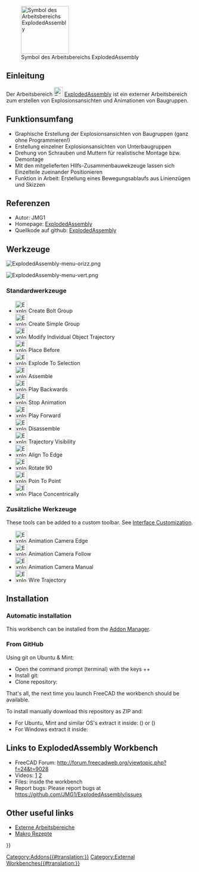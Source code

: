 <languages/>

[[File:ExplodedAssembly_workbench_icon.svg|thumb|128px|Symbol des Arbeitsbereichs ExplodedAssembly]]

{{TOCright}}

== Einleitung ==

Der Arbeitsbereich [[File:ExplodedAssembly_workbench_icon.svg|24px]] [[ExplodedAssembly_Workbench/de|ExplodedAssembly]] ist ein externer Arbeitsbereich zum erstellen von Explosionsansichten und Animationen von Baugruppen.

== Funktionsumfang ==

* Graphische Erstellung der Explosionsansichten von Baugruppen (ganz ohne Programmieren!)
* Erstellung einzelner Explosionsansichten von Unterbaugruppen
* Drehung von Schrauben und Muttern für realistische Montage bzw. Demontage 
* Mit den mitgelieferten HIlfs-Zusammenbauwekzeuge lassen sich Einzelteile zueinander Positionieren
* Funktion in Arbeit: Erstellung eines Bewegungsablaufs aus Linienzügen und Skizzen

== Referenzen ==

* Autor: JMG1
* Homepage: [https://github.com/JMG1/ExplodedAssembly ExplodedAssembly]
* Quellkode auf github: [https://github.com/JMG1/ExplodedAssembly ExplodedAssembly]

==Werkzeuge==

[[Image:ExplodedAssembly-menu-orizz.png]]
{{Caption|Werkzeugleiste}}

[[Image:ExplodedAssembly-menu-vert.png]]
{{Caption|Menü}}

=== Standardwerkzeuge ===

* [[Image:ExplodedAssembly_CreateBoltGroup.png|32px]] Create Bolt Group
* [[Image:ExplodedAssembly_CreateSimpleGroup.png|32px]] Create Simple Group
* [[Image:ExplodedAssembly_ModifyIndividualObjectTrajectory.png|32px]] Modify Individual Object Trajectory
* [[Image:ExplodedAssembly_PlaceBefore.png|32px]] Place Before
* [[Image:ExplodedAssembly_ExplodeToSelection.png|32px]] Explode To Selection
* [[Image:ExplodedAssembly_Assemble.png|32px]] Assemble
* [[Image:ExplodedAssembly_PlayBackwards.png|32px]] Play Backwards
* [[Image:ExplodedAssembly_StopAnimation.png|32px]] Stop Animation
* [[Image:ExplodedAssembly_PlayForward.png|32px]] Play Forward
* [[Image:ExplodedAssembly_Disassemble.png|32px]] Disassemble
* [[Image:ExplodedAssembly_TrajectoryVisibility.png|32px]] Trajectory Visibility
* [[Image:ExplodedAssembly_AlignToEdge.png|32px]] Align To Edge
* [[Image:ExplodedAssembly_Rotate90.png|32px]] Rotate 90
* [[Image:ExplodedAssembly_PoinToPoint.png|32px]] Poin To Point
* [[Image:ExplodedAssembly_PlaceConcentrically.png|32px]] Place Concentrically

===Zusätzliche Werkzeuge===

These tools can be added to a custom toolbar. See [[Interface_Customization|Interface Customization]].

* [[Image:ExplodedAssembly_AnimationCameraEdge.png|32px]] Animation Camera Edge
* [[Image:ExplodedAssembly_AnimationCameraFollow.png|32px]] Animation Camera Follow
* [[Image:ExplodedAssembly_AnimationCameraManual.png|32px]] Animation Camera Manual
* [[Image:ExplodedAssembly_WireTrajectory.png|32px]] Wire Trajectory

== Installation ==

=== Automatic installation ===

This workbench can be installed from the [[Std_AddonMgr|Addon Manager]].

=== From GitHub ===

Using git on Ubuntu & Mint:
* Open the command prompt (terminal) with the keys {{KEY|Ctrl}}+{{KEY|Alt}}+{{KEY|t}}
* Install git: {{Incode|sudo apt-get install git}}
* Clone repository: {{Incode|<nowiki>git clone https://github.com/JMG1/ExplodedAssembly ~/.FreeCAD/Mod/ExplodedAssembly</nowiki>}}

That's all, the next time you launch FreeCAD the workbench should be available.

To install manually download this repository as ZIP and:
* For Ubuntu, Mint and similar OS's extract it inside: {{FileName|/home/username/.local/share/FreeCAD/Mod}} ({{VersionPlus|0.20}}) or {{FileName|/home/username/.FreeCAD/Mod}} ({{VersionMinus|0.19}})
* For Windows extract it inside: {{FileName|C:\Users\your_user_name\AppData\Roaming\FreeCAD\Mod}}

== Links to ExplodedAssembly Workbench ==

* FreeCAD Forum: http://forum.freecadweb.org/viewtopic.php?f=24&t=9028
* Videos: [https://www.youtube.com/watch?v=lzYR7I2h7KQ] [https://www.youtube.com/watch?v=t72qdG772Q8&feature=youtu.be]
* Files: inside the workbench
* Report bugs: Please report bugs at https://github.com/JMG1/ExplodedAssembly/issues

== Other useful links ==

* [[External_workbenches/de|Externe Arbeitsbereiche]]
* [[Macros_recipes/de|Makro Rezepte]]


{{Userdocnavi{{#translation:}}}}
[[Category:Addons{{#translation:}}]]
[[Category:External Workbenches{{#translation:}}]]